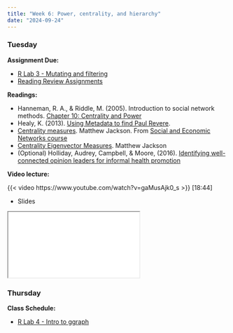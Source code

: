 ```yaml
---
title: "Week 6: Power, centrality, and hierarchy"
date: "2024-09-24"
---
```


### Tuesday

**Assignment Due:**

* [R Lab 3 - Mutating and filtering](/assignments/r_lab_3_%E2%80%93_mutating_and_filtering.qmd)
* [Reading Review Assignments](/syllabus/syllabus.qmd#reading-review-assignments)

**Readings:** 

* Hanneman, R. A., & Riddle, M. (2005). Introduction to social network methods. [Chapter 10: Centrality and Power](https://faculty.ucr.edu/~hanneman/nettext/C10_Centrality.html)
* Healy, K. (2013). [Using Metadata to find Paul Revere](https://kieranhealy.org/blog/archives/2013/06/09/using-metadata-to-find-paul-revere/).
* [Centrality measures](https://www.youtube.com/watch?v=0unzqsPaPk8). Matthew Jackson. From [Social and Economic Networks course](https://www.youtube.com/channel/UCCnG8fKY45aH73ahmGK2xcg)
* [Centrality Eigenvector Measures](https://www.youtube.com/watch?v=q8oBWwS2wAQ). Matthew Jackson
* (Optional) Holliday, Audrey, Campbell, & Moore, (2016). [Identifying well-connected opinion leaders for informal health promotion](https://www.ncbi.nlm.nih.gov/pmc/articles/PMC4898141/)

**Video lecture:**

{{< video https://www.youtube.com/watch?v=gaMusAjk0_s >}} [18:44]

* Slides

<iframe class='slide-deck' src="/lectures/content_lectures/centrality.html"></iframe>


### Thursday

**Class Schedule:**

* [R Lab 4 - Intro to ggraph](/assignments/r_lab_4_%E2%80%93_intro_to_ggraph.qmd)